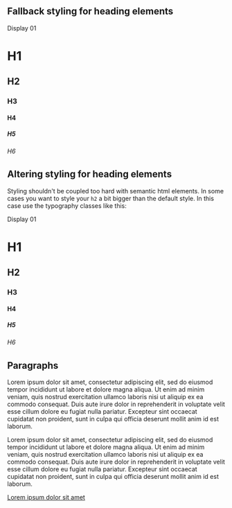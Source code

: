 
<Meta title="CSS/Typography" />

## Fallback styling for heading elements

<Canvas>
  <div>
    <div class="display-01">Display 01</div>
    <h1>H1</h1>
    <h2>H2</h2>
    <h3>H3</h3>
    <h4>H4</h4>
    <h5>H5</h5>
    <h6>H6</h6>
  </div>
</Canvas>

## Altering styling for heading elements

Styling shouldn't be coupled too hard with semantic html elements. In some cases you want to style your `h2` a bit bigger than the default style. In this case use the typography classes like this:

<Canvas>
  <div>
    <div class="heading-l">Display 01</div>
    <h1 class="heading-m">H1</h1>
    <h2 class="display-01">H2</h2>
    <h3 class="heading-xl">H3</h3>
    <h4 class="heading-xs">H4</h4>
    <h5 class="heading-xxl">H5</h5>
    <h6 class="heading-sm">H6</h6>
  </div>
</Canvas>

## Paragraphs

<Canvas>
  <p>
    Lorem ipsum dolor sit amet, consectetur adipiscing elit, sed do eiusmod
    tempor incididunt ut labore et dolore magna aliqua. Ut enim ad minim veniam,
    quis nostrud exercitation ullamco laboris nisi ut aliquip ex ea commodo
    consequat. Duis aute irure dolor in reprehenderit in voluptate velit esse
    cillum dolore eu fugiat nulla pariatur. Excepteur sint occaecat cupidatat
    non proident, sunt in culpa qui officia deserunt mollit anim id est laborum.
  </p>
  <p class="small">
    Lorem ipsum dolor sit amet, consectetur adipiscing elit, sed do eiusmod
    tempor incididunt ut labore et dolore magna aliqua. Ut enim ad minim veniam,
    quis nostrud exercitation ullamco laboris nisi ut aliquip ex ea commodo
    consequat. Duis aute irure dolor in reprehenderit in voluptate velit esse
    cillum dolore eu fugiat nulla pariatur. Excepteur sint occaecat cupidatat
    non proident, sunt in culpa qui officia deserunt mollit anim id est laborum.
  </p>
  <a href="#">Lorem ipsum dolor sit amet</a>
</Canvas>
